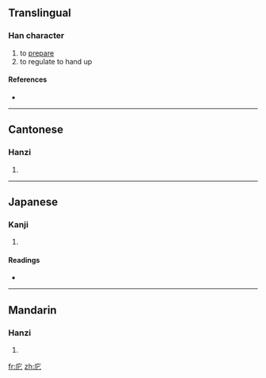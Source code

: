 ==Translingual==

===Han character===
{{Han char|rn=53|rad=广|as=02|sn=5|four=0021<sub>1</sub>|canj=戈心 (IP), X戈心 (XIP)}}

# to [[prepare]]
# to regulate to hand up

====References====
* {{Han ref|kx=0343.060|dkj=09222|dj=0652.150|hdz=20873.020|uh=5E80|ud=24192|bh=C979|bd=51577}}

----

==Cantonese==

===Hanzi===
{{yue-hanzi|jyut=|y=pei5}}

# {{defn|Cantonese}}

----

==Japanese==

===Kanji===
{{ja-kanji|grade=|rs=广02}}

# {{defn|Japanese}}

====Readings====
* {{ja-readings|on=[[ひ]] (hi), [[へい]] (hei), [[はい]] (hai)|kun=[[おさめる]] (osameru)}}

----

==Mandarin==

===Hanzi===
{{cmn-hanzi|pin=[[pǐ]] ([[pi3]]), [[wú]] ([[wu2]])|wg=p'i<sup>3</sup>, wu<sup>2</sup>}}

# {{defn|Mandarin}}

[[fr:庀]]
[[zh:庀]]